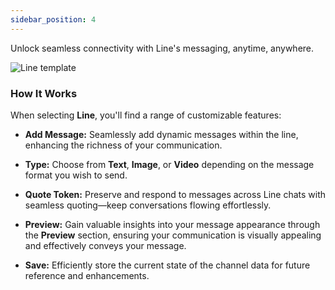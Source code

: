 ```yaml
---
sidebar_position: 4
---
```


Unlock seamless connectivity with Line's messaging, anytime, anywhere.

![Line template](../../../Images/Templates/TemplateEdit/lineTemplate.png)

### How It Works

When selecting **Line**, you'll find a range of customizable features:

- **Add Message:** Seamlessly add dynamic messages within the line, enhancing the richness of your communication.

- **Type:** Choose from **Text**, **Image**, or **Video** depending on the message format you wish to send.

- **Quote Token:** Preserve and respond to messages across Line chats with seamless quoting—keep conversations flowing effortlessly.

- **Preview:** Gain valuable insights into your message appearance through the **Preview** section, ensuring your communication is visually appealing and effectively conveys your message.

- **Save:** Efficiently store the current state of the channel data for future reference and enhancements.



